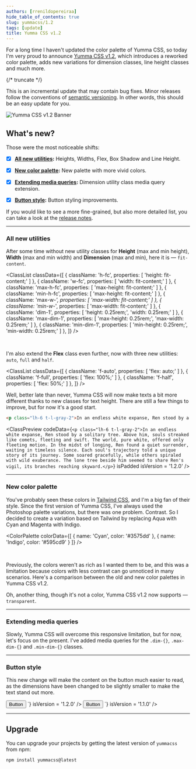 ```yaml
---
authors: [rrenildopereiraa]
hide_table_of_contents: true
slug: yummacss/1.2
tags: [update]
title: Yumma CSS v1.2
---
```




For a long time I haven't updated the color palette of Yumma CSS, so today I'm very proud to announce [Yumma CSS v1.2](https://github.com/yumma-lib/yumma-css/releases/tag/v1.2.0), which introduces a reworked color palette, adds new variations for dimension classes, line height classes and much more.

{/* truncate */}

This is an incremental update that may contain bug fixes. Minor releases follow the conventions of [semantic versioning](https://docs.npmjs.com/about-semantic-versioning). In other words, this should be an easy update for you.

![Yumma CSS v1.2 Banner](yummacss-v1.2.0.png)

## What's new?

Those were the most noticeable shifts:

- [x] **[All new utilities](#all-new-utilities):** Heights, Widths, Flex, Box Shadow and Line Height.

- [x] **[New color palette](#new-color-palette):** New palette with more vivid colors.

- [x] **[Extending media queries](#extending-media-queries):** Dimension utility class media query extension.

- [x] **[Button style](#button-visibility):** Button styling improvements.

If you would like to see a more fine-grained, but also more detailed list, you can take a look at the [release notes](https://github.com/yumma-lib/yumma-css/releases/tag/v1.2.0).

---

### All new utilities 

After some time without new utility classes for **Height** (max and min height), **Width** (max and min width) and **Dimension** (max and min), here it is — `fit-content`.

<ClassList
  classData={[
    {
      className: 'h-fc',
      properties: [
        'height: fit-content;'
      ]
    },
    {
      className: 'w-fc',
      properties: [
        'width: fit-content;'
      ]
    },
    {
      className: 'max-h-fc',
      properties: [
        'max-height: fit-content;'
      ]
    },
    {
      className: 'min-h-fc',
      properties: [
        'max-height: fit-content;'
      ]
    },
    {
      className: 'max-w-*',
      properties: [
        'max-width: fit-content;'
      ]
    },
    {
      className: 'min-w-*',
      properties: [
        'max-width: fit-content;'
      ]
    },
    {
      className: 'dim-1',
      properties: [
        'height: 0.25rem;',
        'width: 0.25rem;'
      ]
    },
    {
      className: 'max-dim-1',
      properties: [
        'max-height: 0.25rem;',
        'max-width: 0.25rem;'
      ]
    },
    {
      className: 'min-dim-1',
      properties: [
        'min-height: 0.25rem;',
        'min-width: 0.25rem;'
      ]
    },
  ]}
/>

<br />

I'm also extend the **Flex** class even further, now with three new utilities: `auto`, `full` and `half`.

<ClassList
  classData={[
    {
      className: 'f-auto',
      properties: [
        'flex: auto;'
      ]
    },
    {
      className: 'f-full',
      properties: [
        'flex: 100%;'
      ]
    },
    {
      className: 'f-half',
      properties: [
        'flex: 50%;'
      ]
    },
  ]}
/>

Well, better late than never, Yumma CSS will now make texts a bit more different thanks to new classes for text height. There are still a few things to improve, but for now it's a good start.

```html
<p class="lh-6 t-l-gray-2">In an endless white expanse, Ren stood by a solitary tree ...</p>
```

<ClassPreview
  codeData={`<p class="lh-6 t-l-gray-2">In an endless white expanse, Ren stood by a solitary tree. Above him, souls streaked like comets, fleeting and swift. The world, pure white, offered only fleeting motion. In the midst of longing, Ren found a quiet surrender, waiting in timeless silence. Each soul's trajectory told a unique story of its journey. Some soared gracefully, while others spiraled with wild exuberance. The lone tree beside him seemed to share Ren's vigil, its branches reaching skyward.</p>`}
  isPadded
  isVersion = '1.2.0'
/>

---

### New color palette

You've probably seen these colors in [Tailwind CSS](https://tailwindcss.com/), and I'm a big fan of their style. Since the first version of Yumma CSS, I've always used the Photoshop palette variations, but there was one problem. Contrast. So I decided to create a variation based on Tailwind by replacing Aqua with Cyan and Magenta with Indigo.

<ColorPalette
  colorData={[
    {
      name: 'Cyan',
      color: '#3575dd'
    },
    {
      name: 'Indigo',
      color: '#595cd9'
    }
  ]}
/>

<br />

Previously, the colors weren't as rich as I wanted them to be, and this was a limitation because colors with less contrast can go unnoticed in many scenarios. Here's a comparison between the old and new color palettes in Yumma CSS v1.2.

<Tabs>
  <TabItem value="now" label="Now">
    <ColorPalette
      colorData={[
        {
          name: 'Blue',
          color: '#3575dd'
        }
      ]}
    />
  </TabItem>
  <TabItem value="then" label="Then">
    <ColorPalette
      colorData={[
        {
          name: 'Blue',
          color: '#438cca'
        }
      ]}
    />
  </TabItem>
</Tabs>

Oh, another thing, though it's not a color, Yumma CSS v1.2 now supports — `transparent`.

---

### Extending media queries

Slowly, Yumma CSS will overcome this responsive limitation, but for now, let's focus on the present. I've added media queries for the `.dim-{}`, `.max-dim-{}` and `.min-dim-{}` classes.

---

### Button style

This new change will make the content on the button much easier to read, as the dimensions have been changed to be slightly smaller to make the text stand out more.

<Tabs>
  <TabItem value="now" label="Now">
    <ClassPreview
      codeData={`<div class="ins h-1/1">
          <button class="btn-pink t-white">Button</button>
        </div>
      `}
      isVersion = '1.2.0'
    />
  </TabItem>
  <TabItem value="then" label="Then">
    <ClassPreview
      codeData={`<div class="ins h-1/1">
          <button class="btn-pink t-white">Button</button>
        </div>
      `}
      isVersion = '1.1.0'
    />
  </TabItem>
</Tabs>

---

## Upgrade

You can upgrade your projects by getting the latest version of `yummacss` from npm:

```bash
npm install yummacss@latest
```